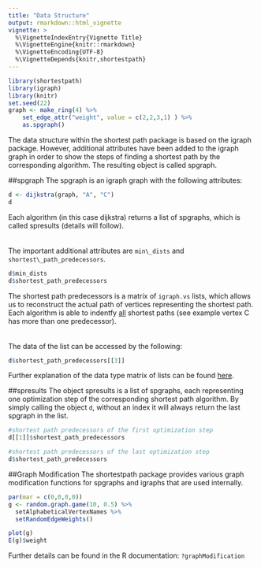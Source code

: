 ```yaml
---
title: "Data Structure"
output: rmarkdown::html_vignette
vignette: >
  %\VignetteIndexEntry{Vignette Title}
  %\VignetteEngine{knitr::rmarkdown}
  %\VignetteEncoding{UTF-8}
  %\VignetteDepends{knitr,shortestpath}
---
```

```r
library(shortestpath)
library(igraph)
library(knitr)
set.seed(22)
graph <- make_ring(4) %>%
    set_edge_attr("weight", value = c(2,2,3,1) ) %>%
    as.spgraph()
```
The data structure within the shortest path package is based on the igraph package. However, additional attributes have been added to the igraph graph in order to show the steps of finding a shortest path by the corresponding algorithm. The resulting object is called spgraph.

##spgraph
The spgraph is an igraph graph with the following attributes:
```r
d <- dijkstra(graph, "A", "C")
d
```
Each algorithm (in this case dijkstra) returns a list of spgraphs, which is called spresults (details will follow).  
<br><br>
The important additional attributes are `min\_dists` and `shortest\_path_predecessors`.
```r
d$min_dists
d$shortest_path_predecessors
```
The shortest path predecessors is a matrix of `igraph.vs` lists, which allows us to reconstruct the actual path of vertices representing the shortest path. Each algorithm is able to indentfy <u>all</u> shortest paths (see example vertex C has more than one predecessor).  
<br><br>
The data of the list can be accessed by the following:
```r
d$shortest_path_predecessors[[3]]
```
Further explanation of the data type matrix of lists can be found <a href="http://stackoverflow.com/questions/30007890/how-to-create-a-matrix-of-lists-in-r" tabindex="4">here</a>.

##spresults
The object spresults is a list of spgraphs, each representing one optimization step of the corresponding shortest path algorithm. By simply calling the object `d`, without an index it will always return the last spgraph in the list. 
```r
#shortest path predecessors of the first optimization step
d[[1]]$shortest_path_predecessors

#shortest path predecessors of the last optimization step
d$shortest_path_predecessors
```


##Graph Modification
The shortestpath package provides various graph modification functions for spgraphs and igraphs that are used internally.

```r
par(mar = c(0,0,0,0))
g <- random.graph.game(10, 0.5) %>%
  setAlphabeticalVertexNames %>%
  setRandomEdgeWeights()

plot(g)
E(g)$weight
```
  
Further details can be found in the R documentation: `?graphModification`
